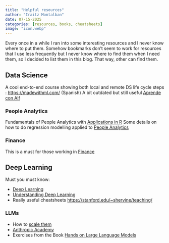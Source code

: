 ```yaml
---
title: "Helpful resources"
author: "Iraitz Montalban"
date: 07-15-2025
categories: [resources, books, cheatsheets]
image: "icon.webp"
---
```


Every once in a while I ran into some interesting resources and I never know where to put them. Somehow bookmarks don't seem to work for resources that I use less frequently but I never know where to find them when I need them, so I decided to list them in this blog. That way, other can find them.

## Data Science

A cool end-to-end course showing both local and remote DS life cycle steps : [https://madewithml.com/](https://madewithml.com/)
(Spanish) A bit outdated but still useful [Aprende con Alf](https://aprendeconalf.es/)

### People Analytics

Fundamentals of People Analytics with [Applications in R](https://link.springer.com/book/10.1007/978-3-031-28674-2)
Some details on how to do regression modelling applied to [People Analytics](https://peopleanalytics-regression-book.org/)

### Finance

This is a must for those working in [Finance](https://www.tidy-finance.org/python/)

## Deep Learning

Must you must know:

* [Deep Learning](https://www.deeplearningbook.org/)
* [Understanding Deep Learning](https://udlbook.github.io/udlbook/)
* Really useful cheatsheets [https://stanford.edu/~shervine/teaching/](https://stanford.edu/~shervine/teaching/)

### LLMs

* How to [scale them](https://jax-ml.github.io/scaling-book/)
* [Anthropic Academy](https://www.anthropic.com/learn)
* Exercises from the Book [Hands on Large Language Models](https://github.com/HandsOnLLM/Hands-On-Large-Language-Models)